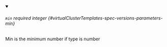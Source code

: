 
<details className="config-field" data-expandable="false" open>
<summary>

###### `min` <span className="config-field-required" data-required="false">required</span> <span className="config-field-type">integer</span> <span className="config-field-default"></span> <span className="config-field-enum"></span> {#virtualClusterTemplates-spec-versions-parameters-min}

Min is the minimum number if type is number

</summary>



</details>
